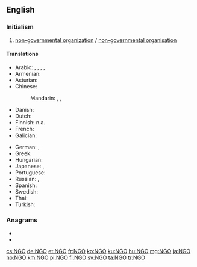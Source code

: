 {{also|ngo|ngó|ngò|ngố|ngọ|ngộ|Ngọ|Appendix:Variations of "ngo"}}
==English==

===Initialism===
{{rfc-header|Initialism}}
{{head|en|initialism}}

# [[non-governmental organization]] / [[non-governmental organisation]]

====Translations====
{{trans-top|non-governmental organization}}
* Arabic: {{t|ar|مُنَظَّمَة غَيْر حَكُومِيَّة|f|tr=munaẓẓama ḡayr ḥakūmiyya}}, {{t|ar|ONG|m|sc=Latn}}, {{t|ar|NGO|m|sc=Latn}}, {{t|ar|إِن جِي أُو|m|tr=ʾen jī ʾū}}, {{t|ar|إِن جِي أُوه|m|tr=ʾen jī ʾūh}}
* Armenian: {{t|hy|ՈԿԿ}}
* Asturian: {{t|ast|ONG}}
* Chinese:
*: Mandarin: {{t+|cmn|非政府組織|sc=Hani}}, {{t+|cmn|非政府组织|tr=fēizhèngfǔ zǔzhī|sc=Hani}}, {{t|cmn|NGO|sc=Latn}}
* Danish: {{t|da|ngo|c}}
* Dutch: {{t|nl|NGO}}
* Finnish: n.a.
* French: {{t+|fr|ONG}}
* Galician: {{t|gl|ONG}}
{{trans-mid}}
* German: {{t+|de|NGO}}, {{t|de|NRO}}
* Greek: {{t+|el|ΜΚΟ|f}}
* Hungarian: {{t|hu|NKSZ}}
* Japanese: {{t|ja|非政府組織|tr=ひせいふそしき, hiseifu-soshiki}}, {{t+|ja|NGO|tr=enu jī ō|sc=Latn}}
* Portuguese: {{t+|pt|ONG|f}}
* Russian: {{t+|ru|НПО|f}}, {{t|ru|неправи́тельственная организа́ция|f}}
* Spanish: {{t+|es|ONG}}
* Swedish: {{t+|sv|NGO}}
* Thai: {{t|th|องค์การนอกภาครัฐ|tr=ong gaan nôk paakrát}}
* Turkish: {{t+|tr|STK}}
{{trans-bottom}}

===Anagrams===
* {{l|en|gon}}
* {{l|en|nog}}

[[cs:NGO]]
[[de:NGO]]
[[et:NGO]]
[[fr:NGO]]
[[ko:NGO]]
[[ku:NGO]]
[[hu:NGO]]
[[mg:NGO]]
[[ja:NGO]]
[[no:NGO]]
[[km:NGO]]
[[pl:NGO]]
[[fi:NGO]]
[[sv:NGO]]
[[ta:NGO]]
[[tr:NGO]]